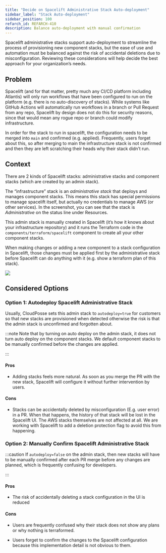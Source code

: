 ```yaml
---
title: "Decide on Spacelift Administrative Stack Auto-deployment"
sidebar_label: "Stack Auto-deployment"
sidebar_position: 100
refarch_id: REFARCH-410
description: Balance auto-deployment with manual confirmation
---
```


<Intro>
 Spacelift administrative stacks support auto-deployment to streamline the process of provisioning new component stacks, but the ease of use and automation must be balanced against the risk of accidental deletions due to misconfiguration. Reviewing these considerations will help decide the best approach for your organization’s needs.
</Intro>

## Problem

Spacelift (and for that matter, pretty much any CI/CD platform including Atlantis) will only run workflows that have been configured to run on the platform (e.g. there is no auto-discovery of stacks). While systems like GitHub Actions will automatically run workflows in a branch or Pull Request from any repo, Spacelift by design does not do this for security reasons, since that would mean any rogue repo or branch could modify infrastructure.

In order for the stack to run in spacelift, the configuration needs to be merged into `main` and confirmed (e.g. applied). Frequently, users forget about this, so after merging to main the infrastructure stack is not confirmed and then they are left scratching their heads why their stack didn’t run.

## Context

There are 2 kinds of Spacelift stacks: administrative stacks and component stacks (which are created by an admin stack).

The “infrastructure” stack is an _administrative stack_ that deploys and manages component stacks. This means this stack has special permissions to manage spacelift itself, but actually no credentials to manage AWS (or other services). In the screenshot, you can see that the stack is _Administrative_ on the status line under Resources.

This admin stack is manually created in Spacelift (it’s how it knows about your infrastructure repository) and it runs the Terraform code in the `components/terraform/spacelift` component to create all your other component stacks.

When making changes or adding a new component to a stack configuration in Spacelift, those changes must be applied first by the administrative stack before Spacelift can do anything with it (e.g. show a terraform plan of this stack).

<img src="/assets/refarch/cleanshot-2021-11-24-at-14.59.56@2x-20211124-210413.png" /><br/>

## Considered Options

### Option 1: Autodeploy Spacelift Administrative Stack

Usually, CloudPosse sets this admin stack to `autodeploy=true` for customers so that new stacks are provisioned when detected otherwise the risk is that the admin stack is unconfirmed and forgotten about.

:::note
Note that by turning on auto deploy on the admin stack, it does not turn auto deploy on the component stacks. We default component stacks to be manually confirmed before the changes are applied.

:::

#### Pros

- Adding stacks feels more natural. As soon as you merge the PR with the new stack, Spacelift will configure it without further intervention by users.

#### Cons

- Stacks can be accidentally deleted by misconfiguration (E.g. user error) in a PR. When that happens, the history of that stack will be lost in the Spacelift UI. The AWS stacks themselves are not affected at all. We are working with Spacelift to add a deletion protection flag to avoid this from happening.

### Option 2: Manually Confirm Spacelift Administrative Stack

:::caution
If `autodeploy=false` on the admin stack, then new stacks will have to be manually confirmed after each PR merge before any changes are planned, which is frequently confusing for developers.

:::

#### Pros

- The risk of accidentally deleting a stack configuration in the UI is reduced

#### Cons

- Users are frequently confused why their stack does not show any plans or why nothing is terraformed.

- Users forget to confirm the changes to the Spacelift configuration because this implementation detail is not obvious to them.


